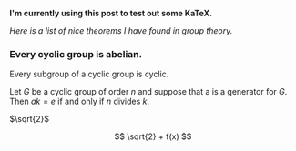 
<Article title="Notes on Group Theory">

**I'm currently using this post to test out some KaTeX.**

*Here is a list of nice theorems I have found in group theory.*

### Every cyclic group is abelian.

Every subgroup of a cyclic group is cyclic.

Let $G$ be a cyclic group of order $n$ and suppose that a is a generator for $G$. Then $ak = e$ if and only if $n$ divides $k$.

$\sqrt{2}$

$$
\sqrt{2} + f(x)
$$

</Article>
